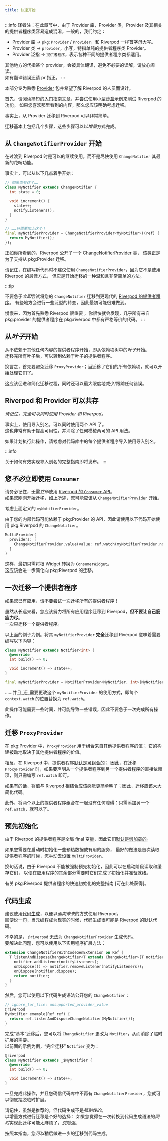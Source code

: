 ```yaml
---
title: 快速开始
---
```


:::info
译者注：在此章节中，由于 Provider 库，Provider 类，Provider 及其相关的提供者程序类容易造成混淆，一般的，我们约定：  
- Provider 库 -> `pkg:Provider` / `Provider`，和 Riverpod 一样首字母大写。
- Provider 类 -> `provider`，小写，特指单纯的提供者程序类 Provider。
- Provider 泛指 -> `提供者程序`，表示各种不同的提供者程序类都适用。

其他地方的代指某个 provider，会被具体翻译，避免不必要的误解，请放心阅读。  
如有翻译错误还请 pr 指正。
:::

<!---
This section is designed for people familiar with the [Provider] package who
wants to learn about Riverpod.
-->
本部分专为熟悉 [Provider] 包并希望了解 Riverpod 的人员而设计。

<!---
Before anything, read the short [getting started] article and try out the small
[sandbox] example to test Riverpod's features out. If you like what you see there, you should then
definitively consider a migration.
-->
首先，请阅读简短的[入门指南]文章，并尝试使用小型[沙盒]示例来测试 Riverpod 的功能。
如果您喜欢那里看到的内容，那么您应该明确考虑迁移。

<!---
Indeed, migrating from Provider to Riverpod can be very straightforward.  
-->
事实上，从 Provider 迁移到 Riverpod 可以非常简单。

<!---
Migrating basically consists in a few steps that can be done in an *incremental* way.
-->
迁移基本上包括几个步骤，这些步骤可以以*增量*方式完成。

<!---
## Start with `ChangeNotifierProvider`
-->
## 从 `ChangeNotifierProvider` 开始

<!---
It's fine to keep using `ChangeNotifier` while transitioning towards Riverpod,
and not use its latest fancy features ASAP.
-->
在过渡到 Riverpod 时是可以的继续使用，而不是尽快使用 `ChangeNotifier` 其最新的花哨功能。

<!---
Indeed, the following is perfectly fine to start with:
-->
事实上，可以从以下几点着手开始：

```dart
// 如果你有这个……
class MyNotifier extends ChangeNotifier {
  int state = 0;

  void increment() {
    state++;
    notifyListeners();
  }
}

// ……只需要加上这个！
final myNotifierProvider = ChangeNotifierProvider<MyNotifier>((ref) {
  return MyNotifier();
});
```

<!---
As you can see Riverpod exposes a [ChangeNotifierProvider] class,
which is there precisely to support migrations from pkg:Provider.
-->
正如你所看到的，Riverpod 公开了一个 [ChangeNotifierProvider] 类，
该类正是为了支持从 pkg:Provider 迁移。

<!---
Keep in mind that this provider is not recommended when writing new code,
and it is not the best way to use Riverpod, but it's a gentle and very easy way to start your migration.
-->
请记住，在编写新代码时不建议使用 `ChangeNotifierProvider`，因为它不是使用 Riverpod 的最佳方式，
但它是开始迁移的一种温和且非常简单的方法。

:::tip
<!---
There is no rush to *immediately* try to change your `ChangeNotifier`s into the more modern [Riverpod's providers].
Some requite a bit of a paradigm shift, so it may be difficult to do initially.  
-->
不要急于*立即*尝试将您的 `ChangeNotifier` 迁移到更现代的 [Riverpod 的提供者程序]。
有些地方会进行一些泛型的转变，因此最初可能很难做到。

<!---
Take your time, as it is important to get yourself familiar with Riverpod first;
you'll quickly find out that *almost* all Providers from pkg:provider have a strict equivalent in pkg:riverpod.
-->
慢慢来，因为首先熟悉 Riverpod 很重要；
你很快就会发现，几乎所有来自 pkg:provider 的提供者程序在 pkg:riverpod 中都有严格等价的代码。
:::

<!---
## Starts with *leaves*
-->
## 从*叶子*开始

<!---
Start with Providers that do not depend on anything else, i.e. start with the *leaves* in your dependency tree.  
Once you have migrated all of the leaves, you can then move on to the providers that depend on leaves.
-->
从不依赖于其他任何内容的提供者程序开始，即从依赖项树中的*叶子*开始。  
迁移完所有叶子后，可以转到依赖于叶子的提供者程序。

<!---
In other words, avoid migrating `ProxyProvider`s at first; tackle them once all of their dependencies have been migrated.
-->
换言之，首先要避免迁移 `ProxyProvider`；当迁移了它们的所有依赖项，就可以开始处理它们了。

<!---
This should boost and simplify the migration process, while also minimizing / tracking down any errors.
-->
这应该促进和简化迁移过程，同时还可以最大限度地减少/跟踪任何错误。


<!---
## Riverpod and Provider can coexist
-->
## Riverpod 和 Provider 可以共存

<!---
*Keep in mind that it is entirely possible to use both Provider and Riverpod at the same time.*
-->

*请记住，完全可以同时使用 Provider 和 Riverpod。*

<!---
Indeed, using import aliases, it is possible to use the two APIs altogether.
This is also great for readibilty and it removes any ambiguous API usage.
-->
事实上，使用导入别名，可以同时使用两个 API 了。  
这也非常有助于提高可用性，并消除了任何模棱两可的 API 用法。

<!---
If you plan on doing this, consider using import aliases for each Provider import in your codebase.
-->
如果计划执行此操作，请考虑对代码库中的每个提供者程序导入使用导入别名。

:::info
<!---
A full guide onto how to effectively implement import aliases is incoming soon.
-->
关于如何有效实现导入别名的完整指南即将发布。
:::


<!---
## You don't *have to* use `Consumer` right away
-->
## 您*不必*立即使用 `Consumer`

<!---
It's important to keep in mind that there is no need to *immediately* use [Riverpod's `Consumer` APIs].  
If you've just started the migration, [as mentioned above], you should probably start with `ChangeNotifierProvider`.
-->
请务必记住，无需*立即*使用 [Riverpod 的 `Consumer` API]。  
如果您刚刚开始迁移，[如上所述]，您可能应该从 `ChangeNotifierProvider` 开始。

<!---
Consider `myNotifierProvider`, defined above.
-->
考虑上面定义的 `myNotifierProvider`。

<!---
Since your inner code is probably depending on pkg:Provider's APIs, use the following to start consuming `ChangeNotifier`s with pkg:Riverpod.
-->
由于您的内部代码可能依赖于 pkg:Provider 的 API，因此请使用以下代码开始使用 pkg:Riverpod 的 `ChangeNotifier`。

```dart
MultiProvider(
  providers: [
    ChangeNotifierProvider.value(value: ref.watch(myNotifierProvider.notifier)),
  ]
)
```

<!---
This way, only the root Widget has to be initially converted into a `ConsumerWidget`.  
This should ease the migration towards pkg:Riverpod even more.
-->
这样，最初只需将根 Widget 转换为 `ConsumerWidget`。  
这应该会进一步简化向 pkg:Riverpod 的迁移。


<!---
## Migrate one Provider at a time
-->
## 一次迁移一个提供者程序

<!---
If you have an existing app, don't try to migrate all your providers at once!
-->
如果您已有应用，请不要尝试一次迁移所有的提供者程序！

<!---
While you should strive toward moving all your application to Riverpod in the long-run, 
**don't burn yourself out**.  
Do it one provider at a time.  
-->
虽然从长远来看，您应该努力将所有应用程序迁移到 Riverpod，**但不要让自己筋疲力尽**。  
一次只迁移一个提供者程序。

<!---
Take the above example. **Fully** migrating that `myNotifierProvider` to Riverpod means writing the following:
-->
以上面的例子为例。将其 `myNotifierProvider` **完全**迁移到 Riverpod 意味着需要编写以下内容：

```dart
class MyNotifier extends Notifier<int> {
  @override
  int build() => 0;

  void increment() => state++;
}

final myNotifierProvider = NotifierProvider<MyNotifier, int>(MyNotifier.new);
```

<!---
.. and it's _also_ needed to change how that provider is consumed, i.e. writing `ref.watch` in the place of each `context.watch` for this provider.
-->
……并且_还_需要更改这个 `myNotifierProvider` 的使用方式，即每个 `context.watch` 的位置替换为 `ref.watch`。

<!---
This operation might take some time and might lead to some errors, so don't rush doing this all at once.
-->
此操作可能需要一些时间，并可能导致一些错误，因此不要急于一次完成所有操作。

<!---
## Migrating `ProxyProvider`s
-->
## 迁移 `ProxyProvider`

<!---
Within pkg:Provider, `ProxyProvider` is used to combine values from other Providers;
its build depends on the value of other providers, reactively.
-->
在 pkg:Provider 中，`ProxyProvider` 用于组合来自其他提供者程序的值；
它的构建被动地取决于其他提供者程序的价值。

<!---
With Riverpod, instead, Providers [are composable by default]; therefore, when migrating a `ProxyProvider`
you'll simply need to write `ref.watch` if you want to declare a direct dependency from a Provider to another.
-->
相反，在 Riverpod 中，提供者程序[默认是可组合的]；
因此，在迁移 `ProxyProvider` 时，如果要声明从一个提供者程序到另一个提供者程序的直接依赖项，则只需编写 `ref.watch` 即可。

<!---
If anything, combining values with Riverpod should feel simpler and straightforward; thus, the migration should greatly
simplify your code.
-->
如果有的话，将值与 Riverpod 相结合应该感觉更简单明了；因此，迁移应该大大简化代码。

<!---
Furthermore, there are no shenanigans about combining more than two providers together:
just add another `ref.watch` and you'll be good to go.
-->
此外，将两个以上的提供者程序组合在一起没有任何障碍：只需添加另一个 `ref.watch`，就可以了。

<!---
## Eager initialization
-->
## 预先初始化

<!---
Since Riverpod's providers are final global variables, they are [lazy by default].
-->
由于 Riverpod 的提供者程序是全局 final 变量，因此它们[默认是懒加载的]。

<!---
If you need to initialize some warm-up data or a useful service on startup,
the best way to do it is to first read your provider in the place where you used to put `MultiProvider`.
-->
如果您需要在启动时初始化一些预热数据或有用的服务，
最好的做法是首次读取提供者程序的时候，您手动去设置 `MultiProvider`。

<!---
In other words, since Riverpod can't be forced to be eager initialized, they can be read and cached
in your startup phase, so that they're warm and ready when needed inside the rest of your application.
-->
换句话说，由于 Riverpod 不能被强制预先初始化，因此可以在启动阶段读取和缓存它们，
以便在应用程序的其余部分需要时它们完成了初始化并准备就绪。

<!---
A full guide about eager initialization of pkg:Riverpod's providers [is available here].
-->
有关 pkg:Riverpod 提供者程序的快速初始化的完整指南 [可在此处获得]。

<!---
## Code Generation
-->
## 代码生成

<!---
[Code generation] is recommended to use Riverpod the *future-proof* way.  
As a side note, chances are that when metaprogramming will be a thing, codegen will be default for Riverpod.
-->
建议使用[代码生成]，以便以*面向未来*的方式使用 Riverpod。  
顺便说一句，当元编程成为现实的时候，代码生成很可能是 Riverpod 的默认代码。

<!---
Unluckily, `@riverpod` can't generate code for `ChangeNotifierProvider`.  
To overcome this, you can use the following utility extension method:
-->
不幸的是， `@riverpod` 无法为 `ChangeNotifierProvider` 生成代码。  
要解决此问题，您可以使用以下实用程序扩展方法：

```dart
extension ChangeNotifierWithCodeGenExtension on Ref {
  T listenAndDisposeChangeNotifier<T extends ChangeNotifier>(T notifier) {
    notifier.addListener(notifyListeners);
    onDispose(() => notifier.removeListener(notifyListeners));
    onDispose(notifier.dispose);
    return notifier;
  }
}
```

<!---
And then, you can expose your `ChangeNotifier` with the following codegen syntax:
-->
然后，您可以使用以下代码生成语法公开您的 `ChangeNotifier`：

```dart
// ignore_for_file: unsupported_provider_value
@riverpod
MyNotifier example(Ref ref) {
  return ref.listenAndDisposeChangeNotifier(MyNotifier());
}
```

<!---
Once the "base" migration is done, you can change your `ChangeNotifier` to `Notifier`,
thus eliminating the need for temporary extensions.  
Taking up the previous examples, a "fully migrated" `Notifier` becomes:
-->
完成“基本”迁移后，您可以将 `ChangeNotifier` 更改为 `Notifier`，从而消除了临时扩展的需要。  
以前面的示例为例，“完全迁移” `Notifier` 变为：

```dart
@riverpod
class MyNotifier extends _$MyNotifier {
  @override
  int build() => 0;

  void increment() => state++;
}
```

<!---
Once this is done, and you're positive that there are no more `ChangeNotifierProvider`s 
in your codebase, you can get rid of the temporary extension definitively.
-->
一旦完成此操作，并且您确信代码库中不再有 `ChangeNotifierProvider`，您就可以彻底摆脱临时扩展。

<!---
Keep in mind that, while being recommended, codegen is not *mandatory*.  
It's good to reason about migrations incrementally:
if you feel like that implementing this migration *while* transitioning to
the code generation syntax in one single take might be too much, *that's fine*.
-->
请记住，虽然是推荐的，但代码生成不是*强制性的*。  
以增量方式进行迁移是个好的选择：
如果您觉得在一次转换到代码生成语法的*同时*实现此迁移可能太麻烦了，*别勉强*。

<!---
Following this guide, you *can* migrate towards codegen as a further step forward, later on.
-->
按照本指南，您*可以*稍后做进一步的迁移到代码生成。

[getting started]: /docs/introduction/getting_started
[sandbox]: https://dartpad.dev/?null_safety=true&id=ef06ab3ce0b822e6cc5db0575248e6e2
[provider]: https://pub.dev/packages/provider
[ChangeNotifierProvider]: https://pub.dev/documentation/hooks_riverpod/3.0.0-dev.17/legacy/ChangeNotifierProvider-class.html
[Code generation]: /docs/concepts/about_code_generation
[Riverpod's providers]: https://pub.dev/documentation/hooks_riverpod/3.0.0-dev.17/hooks_riverpod/Notifier-class.html
[are composable by default]: /docs/from_provider/motivation#combining-providers-is-hard-and-error-prone
[as mentioned above]: /docs/from_provider/quickstart#start-with-changenotifierprovider
[Riverpod's `Consumer` APIs]: /docs/concepts/reading
[lazy by default]: /docs/concepts/provider_lifecycles

[入门指南]: /docs/introduction/getting_started
[沙盒]: https://dartpad.dev/?null_safety=true&id=ef06ab3ce0b822e6cc5db0575248e6e2
<!--- TODO(yang-lile): 记得修复链接 -->
[默认是可组合的]: /docs/from_provider/motivation#combining-providers-is-hard-and-error-prone
[如上所述]: /docs/from_provider/quickstart#从-changenotifierprovider-开始
[Riverpod 的 `Consumer` API]: /docs/concepts/reading
[默认是懒加载的]: /docs/concepts/provider_lifecycles
[代码生成]: /docs/concepts/about_code_generation
[Riverpod 的提供者程序]: https://pub.dev/documentation/hooks_riverpod/3.0.0-dev.17/hooks_riverpod/Notifier-class.html
